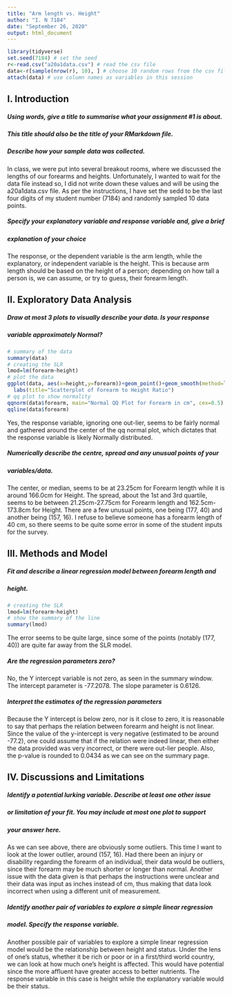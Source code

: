 ```yaml
---
title: "Arm length vs. Height"
author: "I. N 7184"
date: "September 26, 2020"
output: html_document
---
```


```r
library(tidyverse)
set.seed(7184) # set the seed
r<-read.csv("a20a1data.csv") # read the csv file
data<-r[sample(nrow(r), 10), ] # choose 10 random rows from the csv file
attach(data) # use column names as variables in this session
```

## I. Introduction 

##### Using words, give a title to summarise what your assignment #1 is about.
##### This title should also be the title of your RMarkdown file.

##### Describe how your sample data was collected.

In class, we were put into several breakout rooms, where we discussed the
lengths of our forearms and heights. Unfortunately, I wanted to wait for the
data file instead so, I did not write down these values and will be using the
a20a1data.csv file. As per the instructions, I have set the sedd to be the last
four digits of my student number (7184) and randomly sampled 10 data points.

##### Specify your explanatory variable and response variable and, give a brief
##### explanation of your choice

The response, or the dependent variable is the arm length, while the
explanatory, or independent variable is the height. This is because arm length
should be based on the height of a person; depending on how tall a person is,
we can assume, or try to guess, their forearm length.

## II. Exploratory Data Analysis

##### Draw at most 3 plots to visually describe your data. Is your response
##### variable approximately Normal?

```r
# summary of the data
summary(data)
# creating the SLR
lmod=lm(forearm~height)
# plot the data
ggplot(data, aes(x=height,y=forearm))+geom_point()+geom_smooth(method=lm)+ 
  labs(title="Scatterplot of Forearm to Height Ratio")
# qq plot to show normality
qqnorm(data$forearm, main="Normal QQ Plot for Forearm in cm", cex=0.5)
qqline(data$forearm)
```

Yes, the response variable, ignoring one out-lier, seems to be fairly normal
and gathered around the center of the qq normal plot, which dictates that the
response variable is likely Normally distributed.

##### Numerically describe the centre, spread and any unusual points of your
##### variables/data.

The center, or median, seems to be at 23.25cm for Forearm length while it is
around 166.0cm for Height. The spread, about the 1st and 3rd quartile, seems to
be between 21.25cm-27.75cm for Forearm length and 162.5cm-173.8cm for Height. 
There are a few unusual points, one being (177, 40)
and another being (157, 16). I refuse to believe someone has a forearm length of
40 cm, so there seems to be quite some error in some of the student inputs for
the survey. 

## III. Methods and Model

##### Fit and describe a linear regression model between forearm length and
##### height.

```r
# creating the SLR
lmod=lm(forearm~height)
# show the summary of the line
summary(lmod)
```

The error seems to be quite large, since some of the points (notably (177, 40))
are quite far away from the SLR model.

##### Are the regression parameters zero?

No, the Y intercept variable is not zero, as seen in the summary window. The 
intercept parameter is -77.2078. The slope parameter is 0.6126.

##### Interpret the estimates of the regression parameters

Because the Y intercept is below zero, nor is it close to zero, it is reasonable
to say that perhaps the relation between forearm and height is not linear. Since
the value of the y-intercept is very negative (estimated to be around -77.2),
one could assume that if the relation were indeed linear, then either the data
provided was very incorrect, or there were out-lier people. Also, the p-value is rounded to 0.0434 as we can see on the summary page.

## IV. Discussions and Limitations

##### Identify a potential lurking variable. Describe at least one other issue
##### or limitation of your fit. You may include at most one plot to support
##### your answer here.

As we can see above, there are obviously some outliers. This time I want to look
at the lower outlier, around (157, 16). Had there been an injury or disability
regarding the forearm of an individual, their data would be outliers, since
their forearm may be much shorter or longer than normal. Another issue with
the data given is that perhaps the instructions were unclear and their data was
input as inches instead of cm, thus making that data look incorrect when using
a different unit of measurement.

##### Identify another pair of variables to explore a simple linear regression
##### model. Specify the response variable.

Another possible pair of variables to explore a simple linear regression model 
would be the relationship between height and status. Under the lens of one's
status, whether it be rich or poor or in a first/third world country, we can
look at how much one's height is affected. This would have potential since 
the more affluent have greater access to better nutrients. The response variable
in this case is height while the explanatory variable would be their status.